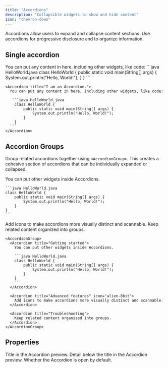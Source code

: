 ```yaml
---
title: "Accordions"
description: "Collapsible widgets to show and hide content"
icon: "chevron-down"
---
```



Accordions allow users to expand and collapse content sections. Use accordions for progressive disclosure and to organize information.

## Single accordion

<Accordion title="I am an Accordion.">
  You can put any content in here, including other widgets, like code:
   ```java HelloWorld.java
    class HelloWorld {
        public static void main(String[] args) {
            System.out.println("Hello, World!");
        }
    }
    ```
</Accordion>

````mdx Accordion example
<Accordion title="I am an Accordion.">
  You can put any content in here, including other widgets, like code:

   ```java HelloWorld.java
    class HelloWorld {
        public static void main(String[] args) {
            System.out.println("Hello, World!");
        }
    }
  ```
</Accordion>
````

## Accordion Groups

Group related accordions together using `<AccordionGroup>`. This creates a cohesive section of accordions that can be individually expanded or collapsed.

<AccordionGroup>
  <Accordion title="Getting started">
    You can put other widgets inside Accordions.

    ```java HelloWorld.java
    class HelloWorld {
        public static void main(String[] args) {
            System.out.println("Hello, World!");
        }
    }
    ```
  </Accordion>

  <Accordion title="Advanced features" icon="bot">
    Add icons to make accordions more visually distinct and scannable.
  </Accordion>
  
  <Accordion title="Troubleshooting">
    Keep related content organized into groups.
  </Accordion>
</AccordionGroup>

````mdx Accordion Group Example
<AccordionGroup>
  <Accordion title="Getting started">
    You can put other widgets inside Accordions.

    ```java HelloWorld.java
    class HelloWorld {
        public static void main(String[] args) {
            System.out.println("Hello, World!");
        }
    }
    ```
  </Accordion>

  <Accordion title="Advanced features" icon="alien-8bit">
    Add icons to make accordions more visually distinct and scannable.
  </Accordion>

  <Accordion title="Troubleshooting">
    Keep related content organized into groups.
  </Accordion>
</AccordionGroup>
````

## Properties

<ResponseField name="title" type="string" required>
  Title in the Accordion preview.
</ResponseField>

<ResponseField name="description" type="string">
  Detail below the title in the Accordion preview.
</ResponseField>

<ResponseField name="defaultOpen" type="boolean" default="false">
  Whether the Accordion is open by default.
</ResponseField>

<IconsOptional />